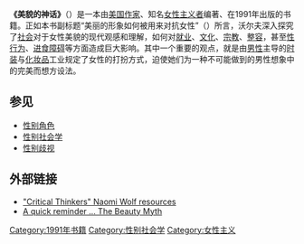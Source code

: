 {{Infobox book
| name  = 美貌的神话
| image  = <!-- 檔案不存在 File:The Beauty Myth (first edition).jpg ，可從英文維基百科取得 -->
| author= 纳奥米·狼
| illustrator      = 
| cover_artist     = 
| country          = 
|language = 英语
| series           = 
| subject          = 
| publisher = Chatto & Windus
| release_date= 1990
|media_type  = 
| pages            = 
| isbn= 978-0-385-42397-7
| oclc             = 
| dewey            = 
| congress         = 
| preceded_by      = 
| followed_by      = 
}}
'''《美貌的神话》'''（{{lang-en|'''The Beauty Myth'''}}）是一本由[[美国|美国]][[作家|作家]]、知名[[女性主义|女性主义者]]{{Link-en|内奥米·沃尔夫|Naomi Wolf}}编著、在1991年出版的书籍。正如本书副标题“美丽的形象如何被用来对抗女性”（{{lang-en|''How Images of Beauty Are Used Against Women''}}）所言，沃尔夫深入探究了[[社会|社会]]对于女性美貌的现代观感和理解，如何对[[就业|就业]]、[[文化|文化]]、[[宗教|宗教]]、[[整容|整容]]，甚至[[人类性行为|性行为]]、[[进食障碍|进食障碍]]等方面造成巨大影响。其中一个重要的观点，就是由[[男性|男性]]主导的[[时装|时装]]与[[化妆品|化妆品]]工业规定了女性的打扮方式，迫使她们为一种不可能做到的男性想象中的完美而想方设法。

== 参见 ==
{{Portal|女权主义}}
*[[性别角色|性别角色]]
*[[性别社会学|性别社会学]]
*[[性别歧视|性别歧视]]

== 外部链接 ==
*[http://www.synaptic.bc.ca/ejournal/wolf.htm "Critical Thinkers" Naomi Wolf resources] {{Wayback|url=http://www.synaptic.bc.ca/ejournal/wolf.htm |date=20110411234624 }}
*[http://www.guardian.co.uk/books/2005/oct/18/classics.shopping A quick reminder ... The Beauty Myth] {{Wayback|url=http://www.guardian.co.uk/books/2005/oct/18/classics.shopping |date=20111023191620 }}

{{Sociology-stub}}

[[Category:1991年书籍|Category:1991年书籍]]
[[Category:性别社会学|Category:性别社会学]]
[[Category:女性主义|Category:女性主义]]